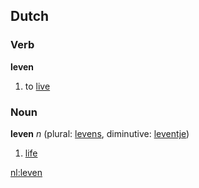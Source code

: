 == Dutch ==
===Verb===
'''leven'''

# to [[live]]

===Noun===
'''leven''' ''n'' (plural: [[leven|levens]], diminutive: [[leven|leventje]])

#[[life]]

[[nl:leven]]